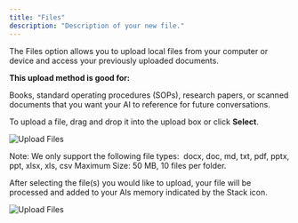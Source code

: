 ```yaml
---
title: "Files"
description: "Description of your new file."
---
```


The Files option allows you to upload local files from your computer or device and access your previously uploaded documents.

**This upload method is good for:**

Books, standard operating procedures (SOPs), research papers, or scanned documents that you want your AI to reference for future conversations.

To upload a file, drag and drop it into the upload box or click **Select**.

<img
  className="block dark:hidden"
  src="/images/files.png"
  alt="Upload Files"
/>

Note: We only support the following file types:  docx, doc, md, txt, pdf, pptx, ppt, xlsx, xls, csv Maximum Size: 50 MB, 10 files per folder.

After selecting the file(s) you would like to upload, your file will be processed and added to your AIs memory indicated by the Stack icon.

<img
  className="block dark:hidden"
  src="/images/files-1.png"
  alt="Upload Files"
/>
